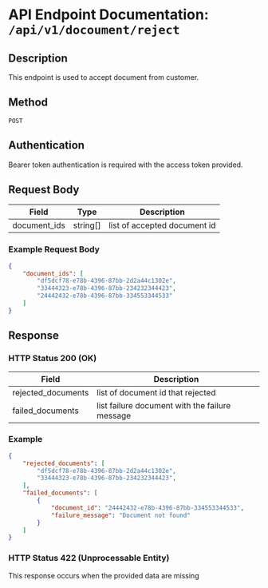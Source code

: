 # API Endpoint Documentation: `/api/v1/docoument/reject`

## Description
This endpoint is used to accept document from customer.

## Method
`POST`

## Authentication
Bearer token authentication is required with the access token provided.

## Request Body
| Field            | Type    | Description                                         |
|------------------|---------|-----------------------------------------------------|
| document_ids        | string[]  | list of accepted document id|

### Example Request Body
```json 
{
    "document_ids": [
        "df5dcf78-e78b-4396-87bb-2d2a44c1302e",
        "33444323-e78b-4396-87bb-234232344423",
        "24442432-e78b-4396-87bb-334553344533"
    ]
}
```
## Response

### HTTP Status 200 (OK)
| Field   | Description                                    |
|---------|------------------------------------------------|
| rejected_documents | list of document id that rejected |
| failed_documents | list failure document with the failure message |

### Example
```json 
{
    "rejected_documents": [
        "df5dcf78-e78b-4396-87bb-2d2a44c1302e",
        "33444323-e78b-4396-87bb-234232344423",
    ],
    "failed_documents": [
        {
            "document_id": "24442432-e78b-4396-87bb-334553344533",
            "failure_message": "Document not found"
        }
    ]
}

```
### HTTP Status 422 (Unprocessable Entity)
This response occurs when the provided data are missing